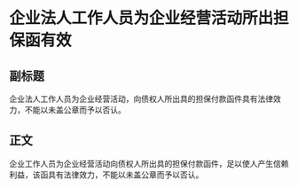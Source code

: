 # 企业法人工作人员为企业经营活动所出担保函有效
## 副标题
企业法人工作人员为企业经营活动，向债权人所出具的担保付款函件具有法律效力，不能以未盖公章而予以否认。
## 正文
企业工作人员为企业经营活动向债权人所出具的担保付款函件，足以使人产生信赖利益，该函具有法律效力，不能以未盖公章而予以否认。